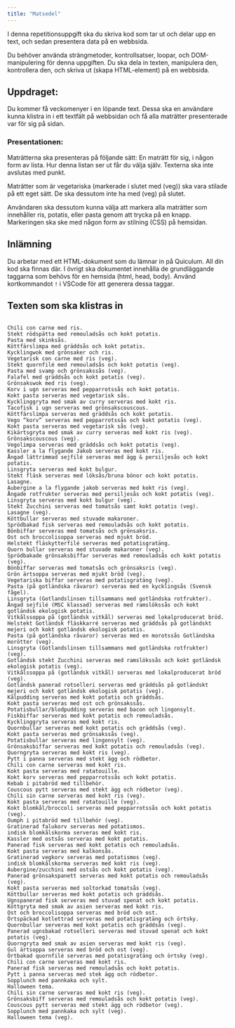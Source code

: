 ```yaml
---
title: "Matsedel"
---
```


I denna repetitionsuppgift ska du skriva kod som tar ut och delar upp en text, och sedan presentera data på en webbsida.

Du behöver använda strängmetoder, kontrollsatser, loopar, och DOM-manipulering för denna uppgiften. Du ska dela in texten, manipulera den, kontrollera den, och skriva ut (skapa HTML-element) på en webbsida.

## Uppdraget:
Du kommer få veckomenyer i en löpande text. Dessa ska en användare kunna klistra in i ett textfält på webbsidan och få alla maträtter presenterade var för sig på sidan.

### Presentationen:
Maträtterna ska presenteras på följande sätt:
En maträtt för sig, i någon form av lista. Hur denna listan ser ut får du välja själv. Texterna ska inte avslutas med punkt.

Maträtter som är vegetariska (markerade i slutet med (veg)) ska vara stilade på ett eget sätt. De ska dessutom inte ha med (veg) på slutet.

Användaren ska dessutom kunna välja att markera alla maträtter som innehåller ris, potatis, eller pasta genom att trycka på en knapp. Markeringen ska ske med någon form av stilning (CSS) på hemsidan.

## Inlämning
Du arbetar med ett HTML-dokument som du lämnar in på Quiculum. All din kod ska finnas där. I övrigt ska dokumentet innehålla de grundläggande taggarna som behövs för en hemsida (html, head, body). Använd kortkommandot `!` i VSCode för att generera dessa taggar.

## Texten som ska klistras in

```

Chili con carne med ris.
Stekt rödspätta med remouladsås och kokt potatis.
Pasta med skinksås.
Köttfärslimpa med gräddsås och kokt potatis.
Kycklingwok med grönsaker och ris.
Vegetarisk con carne med ris (veg).
Stekt quornfilé med remouladsås och kokt potatis (veg).
Pasta med svamp och grönsakssås (veg).
Falafel med gräddsås och kokt potatis (veg).
Grönsakswok med ris (veg).
Korv i ugn serveras med pepparrotssås och kokt potatis.
Kokt pasta serveras med vegetarisk sås.
Kycklinggryta med smak av curry serveras med kokt ris.
Tacofisk i ugn serveras med grönsakscouscous.
Köttfärslimpa serveras med gräddsås och kokt potatis.
Vego “korv” serveras med pepparrotssås och kokt potatis (veg).
Kokt pasta serveras med vegetarisk sås (veg).
Kikärtsgryta med smak av curry serveras med kokt ris (veg).
Grönsakscouscous (veg).
Vegolimpa serveras med gräddsås och kokt potatis (veg).
Kassler a la flygande Jakob serveras med kokt ris.
Ångad lättrimmad sejfilé serveras med ägg & persiljesås och kokt potatis.
Linsgryta serveras med kokt bulgur.
Stekt fläsk serveras med löksås/bruna bönor och kokt potatis.
Lasagne.
Aubergine a la flygande jakob serveras med kokt ris (veg).
Ångade rotfrukter serveras med persiljesås och kokt potatis (veg).
Linsgryta serveras med kokt bulgur (veg).
Stekt Zucchini serveras med tomatsås samt kokt potatis (veg).
Lasagne (veg).
Köttbullar serveras med stuvade makaroner.
Sprödbakad fisk serveras med remouladsås och kokt potatis.
Bönbiffar serveras med tomatsås och grönsaksris.
Ost och broccolisoppa serveras med mjukt bröd.
Helstekt fläskytterfilé serveras med potatisgratäng.
Quorn bullar serveras med stuvade makaroner (veg).
Sprödbakade grönsaksbiffar serveras med remouladsås och kokt potatis (veg).
Bönbiffar serveras med tomatsås och grönsaksris (veg).
Grön ärtsoppa serveras med mjukt bröd (veg).
Vegetariska biffar serveras med potatisgratäng (veg).
Pasta (på gotländska råvaror) serveras med en kycklingsås (Svensk fågel).
Linsgryta (Gotlandslinsen tillsammans med gotländska rotfrukter).
Ångad sejfilé (MSC klassad) serveras med ramslökssås och kokt gotländsk ekologisk potatis.
Vitkålssoppa på (gotländsk vitkål) serveras med lokalproducerat bröd.
Helstekt Gotländsk fläskkarré serveras med gräddsås på gotländskt mejeri och kokt gotländsk ekologisk potatis.
Pasta (på gotländska råvaror) serveras med en morotssås Gotländska morötter (veg).
Linsgryta (Gotlandslinsen tillsammans med gotländska rotfrukter) (veg).
Gotländsk stekt Zucchini serveras med ramslökssås och kokt gotländsk ekologisk potatis (veg).
Vitkålssoppa på (gotländsk vitkål) serveras med lokalproducerat bröd (veg).
Gotländsk panerad rotselleri serveras med gräddsås på gotländskt mejeri och kokt gotländsk ekologisk potatis (veg).
Kålpudding serveras med kokt potatis och gräddsås.
Kokt pasta serveras med ost och grönsakssås.
Potatisbullar/blodpudding serveras med bacon och lingonsylt.
Fiskbiffar serveras med kokt potatis och remouladsås.
Kycklinggryta serveras med kokt ris.
Quornbullar serveras med kokt potatis och gräddsås (veg).
Kokt pasta serveras med grönsakssås (veg).
Potatisbullar serveras med lingonsylt (veg).
Grönsaksbiffar serveras med kokt potatis och remouladsås (veg).
Quorngryta serveras med kokt ris (veg).
Pytt i panna serveras med stekt ägg och rödbetor.
Chili con carne serveras med kokt ris.
Kokt pasta serveras med ratatouille.
Kokt korv serveras med pepparrotssås och kokt potatis.
Kebab i pitabröd med tillbehör.
Couscous pytt serveras med stekt ägg och rödbetor (veg).
Chili sin carne serveras med kokt ris (veg).
Kokt pasta serveras med ratatouille (veg).
Kokt blomkål/broccoli serveras med pepparrotssås och kokt potatis (veg).
Oumph i pitabröd med tillbehör (veg).
Gratinerad falukorv serveras med potatismos.
indisk blomkålskorma serveras med kokt ris.
Kassler med ostsås serveras med kokt potatis.
Panerad fisk serveras med kokt potatis och remouladsås.
Kokt pasta serveras med kalkonsås.
Gratinerad vegkorv serveras med potatismos (veg).
indisk blomkålskorma serveras med kokt ris (veg).
Aubergine/zucchini med ostsås och kokt potatis (veg).
Panerad grönsakspanett serveras med kokt potatis och remouladsås (veg).
Kokt pasta serveras med soltorkad tomatsås (veg).
Köttbullar serveras med kokt potatis och gräddsås.
Ugnspanerad fisk serveras med stuvad spenat och kokt potatis.
Köttgryta med smak av asien serveras med kokt ris.
Ost och broccolisoppa serveras med bröd och ost.
Örtspäckad kotlettrad serveras med potatisgratäng och örtsky.
Quornbullar serveras med kokt potatis och gräddsås (veg).
Panerad ugnsbakad rotselleri serveras med stuvad spenat och kokt potatis (veg).
Quorngryta med smak av asien serveras med kokt ris (veg).
Gul ärtsoppa serveras med bröd och ost (veg).
Örtbakad quornfilé serveras med potatisgratäng och örtsky (veg).
Chili con carne serveras med kokt ris.
Panerad fisk serveras med remouladsås och kokt potatis.
Pytt i panna serveras med stek ägg och rödbetor.
Sopplunch med pannkaka och sylt.
Halloween tema.
Chili sin carne serveras med kokt ris (veg).
Grönsaksbiff serveras med remouladsås och kokt potatis (veg).
Couscous pytt serveras med stekt ägg och rödbetor (veg).
Sopplunch med pannkaka och sylt (veg).
Halloween tema (veg).

```

